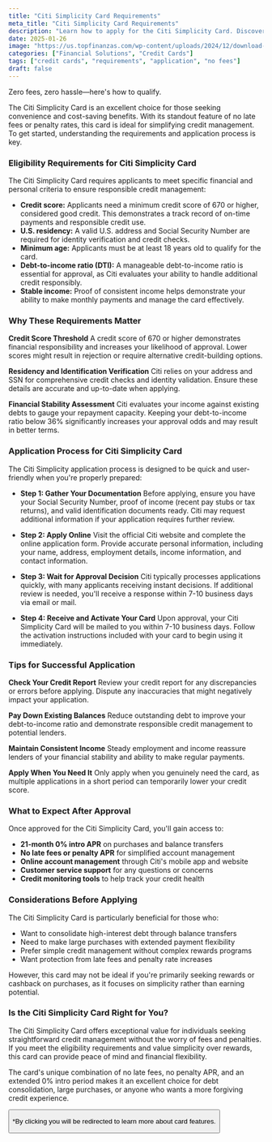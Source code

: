 ```yaml
---
title: "Citi Simplicity Card Requirements"
meta_title: "Citi Simplicity Card Requirements"
description: "Learn how to apply for the Citi Simplicity Card. Discover the eligibility requirements, application steps, and qualification criteria."
date: 2025-01-26
image: "https://us.topfinanzas.com/wp-content/uploads/2024/12/download-11-1.webp"
categories: ["Financial Solutions", "Credit Cards"]
tags: ["credit cards", "requirements", "application", "no fees"]
draft: false
---
```


Zero fees, zero hassle—here's how to qualify.

The Citi Simplicity Card is an excellent choice for those seeking convenience and cost-saving benefits. With its standout feature of no late fees or penalty rates, this card is ideal for simplifying credit management. To get started, understanding the requirements and application process is key.

### Eligibility Requirements for Citi Simplicity Card

The Citi Simplicity Card requires applicants to meet specific financial and personal criteria to ensure responsible credit management:

* **Credit score:** Applicants need a minimum credit score of 670 or higher, considered good credit. This demonstrates a track record of on-time payments and responsible credit use.
* **U.S. residency:** A valid U.S. address and Social Security Number are required for identity verification and credit checks.
* **Minimum age:** Applicants must be at least 18 years old to qualify for the card.
* **Debt-to-income ratio (DTI):** A manageable debt-to-income ratio is essential for approval, as Citi evaluates your ability to handle additional credit responsibly.
* **Stable income:** Proof of consistent income helps demonstrate your ability to make monthly payments and manage the card effectively.

### Why These Requirements Matter

**Credit Score Threshold**
A credit score of 670 or higher demonstrates financial responsibility and increases your likelihood of approval. Lower scores might result in rejection or require alternative credit-building options.

**Residency and Identification Verification**
Citi relies on your address and SSN for comprehensive credit checks and identity validation. Ensure these details are accurate and up-to-date when applying.

**Financial Stability Assessment**
Citi evaluates your income against existing debts to gauge your repayment capacity. Keeping your debt-to-income ratio below 36% significantly increases your approval odds and may result in better terms.

### Application Process for Citi Simplicity Card

The Citi Simplicity application process is designed to be quick and user-friendly when you're properly prepared:

* **Step 1: Gather Your Documentation**
    Before applying, ensure you have your Social Security Number, proof of income (recent pay stubs or tax returns), and valid identification documents ready. Citi may request additional information if your application requires further review.

* **Step 2: Apply Online**
    Visit the official Citi website and complete the online application form. Provide accurate personal information, including your name, address, employment details, income information, and contact information.

* **Step 3: Wait for Approval Decision**
    Citi typically processes applications quickly, with many applicants receiving instant decisions. If additional review is needed, you'll receive a response within 7-10 business days via email or mail.

* **Step 4: Receive and Activate Your Card**
    Upon approval, your Citi Simplicity Card will be mailed to you within 7-10 business days. Follow the activation instructions included with your card to begin using it immediately.

### Tips for Successful Application

**Check Your Credit Report**
Review your credit report for any discrepancies or errors before applying. Dispute any inaccuracies that might negatively impact your application.

**Pay Down Existing Balances**
Reduce outstanding debt to improve your debt-to-income ratio and demonstrate responsible credit management to potential lenders.

**Maintain Consistent Income**
Steady employment and income reassure lenders of your financial stability and ability to make regular payments.

**Apply When You Need It**
Only apply when you genuinely need the card, as multiple applications in a short period can temporarily lower your credit score.

### What to Expect After Approval

Once approved for the Citi Simplicity Card, you'll gain access to:

* **21-month 0% intro APR** on purchases and balance transfers
* **No late fees or penalty APR** for simplified account management
* **Online account management** through Citi's mobile app and website
* **Customer service support** for any questions or concerns
* **Credit monitoring tools** to help track your credit health

### Considerations Before Applying

The Citi Simplicity Card is particularly beneficial for those who:

* Want to consolidate high-interest debt through balance transfers
* Need to make large purchases with extended payment flexibility
* Prefer simple credit management without complex rewards programs
* Want protection from late fees and penalty rate increases

However, this card may not be ideal if you're primarily seeking rewards or cashback on purchases, as it focuses on simplicity rather than earning potential.

### Is the Citi Simplicity Card Right for You?

The Citi Simplicity Card offers exceptional value for individuals seeking straightforward credit management without the worry of fees and penalties. If you meet the eligibility requirements and value simplicity over rewards, this card can provide peace of mind and financial flexibility.

The card's unique combination of no late fees, no penalty APR, and an extended 0% intro period makes it an excellent choice for debt consolidation, large purchases, or anyone who wants a more forgiving credit experience.

<Button label="See Card Benefits" link="https://www.citi.com/credit-cards/citi-simplicity-credit-card"  color="#003A72" />

<p class="text-sm mt-2">*By clicking you will be redirected to learn more about card features.</p>
